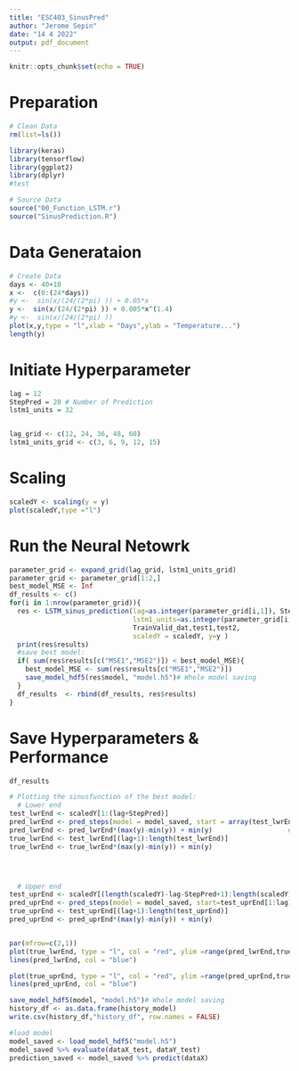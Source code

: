 ```yaml
---
title: "ESC403_SinusPred"
author: "Jerome Sepin"
date: "14 4 2022"
output: pdf_document
---
```


```r
knitr::opts_chunk$set(echo = TRUE)
```


# Preparation
```r

# Clean Data
rm(list=ls())

library(keras)
library(tensorflow)
library(ggplot2)
library(dplyr)
#test

# Source Data
source("00_Function_LSTM.r")
source("SinusPrediction.R")

```


# Data Generataion
```r
# Create Data
days <- 40+10
x <-  c(0:(24*days))
#y <-  sin(x/(24/(2*pi) )) + 0.05*x
y <-  sin(x/(24/(2*pi) )) + 0.005*x^(1.4)
#y <-  sin(x/(24/(2*pi) )) 
plot(x,y,type = "l",xlab = "Days",ylab = "Temperature...")
length(y)
```

# Initiate Hyperparameter
```r
lag = 12
StepPred = 20 # Number of Prediction
lstm1_units = 32 


lag_grid <- c(12, 24, 36, 48, 60)
lstm1_units_grid <- c(3, 6, 9, 12, 15)
```

# Scaling
```r
scaledY <- scaling(y = y)
plot(scaledY,type ="l")
```

# Run the Neural Netowrk
```r
parameter_grid <- expand_grid(lag_grid, lstm1_units_grid)
parameter_grid <- parameter_grid[1:2,]
best_model_MSE <- Inf
df_results <- c()
for(i in 1:nrow(parameter_grid)){
  res <- LSTM_sinus_prediction(lag=as.integer(parameter_grid[i,1]), StepPred,
                               lstm1_units=as.integer(parameter_grid[i,2]),
                               TrainValid_dat,test1,test2,
                               scaledY = scaledY, y=y )
  print(res$results)
  #save best model:
  if( sum(res$results[c("MSE1","MSE2")]) < best_model_MSE){
    best_model_MSE <- sum(res$results[c("MSE1","MSE2")]) 
    save_model_hdf5(res$model, "model.h5")# Whole model saving
  }
  df_results  <- rbind(df_results, res$results)
} 
```



# Save Hyperparameters & Performance

```r

df_results

# Plotting the sinusfunction of the best model:
  # Lower end
test_lwrEnd <- scaledY[1:(lag+StepPred)]
pred_lwrEnd <- pred_steps(model = model_saved, start = array(test_lwrEnd[1:lag],dim = c(1,lag,1)),StepPred = StepPred)
pred_lwrEnd <- pred_lwrEnd*(max(y)-min(y)) + min(y)                   # Backscaling
true_lwrEnd <- test_lwrEnd[(lag+1):length(test_lwrEnd)]
true_lwrEnd <- true_lwrEnd*(max(y)-min(y)) + min(y)




  # Upper end
test_uprEnd <- scaledY[(length(scaledY)-lag-StepPred+1):length(scaledY)] # Upper End
pred_uprEnd <- pred_steps(model = model_saved, start=test_uprEnd[1:lag], StepPred=StepPred)
true_uprEnd <- test_uprEnd[(lag+1):length(test_uprEnd)]
pred_uprEnd <- pred_uprEnd*(max(y)-min(y)) + min(y)                      # Backscaling


par(mfrow=c(2,1))
plot(true_lwrEnd, type = "l", col = "red", ylim =range(pred_lwrEnd,true_lwrEnd))
lines(pred_lwrEnd, col = "blue")

plot(true_uprEnd, type = "l", col = "red", ylim =range(pred_uprEnd,true_uprEnd))
lines(pred_uprEnd, col = "blue")

```





```r
save_model_hdf5(model, "model.h5")# Whole model saving
history_df <- as.data.frame(history_model)
write.csv(history_df,"history_df", row.names = FALSE)

#load model
model_saved <- load_model_hdf5("model.h5")
model_saved %>% evaluate(dataX_test, dataY_test)
prediction_saved <- model_saved %>% predict(dataX)
```




